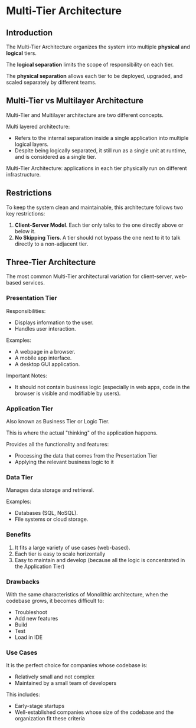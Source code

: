 # Multi-Tier Architecture

## Introduction

The Multi-Tier Architecture organizes the system into multiple **physical** and **logical** tiers.

The **logical separation** limits the scope of responsibility on each tier.

The **physical separation** allows each tier to be deployed, upgraded, and scaled separately by different teams.


## Multi-Tier vs Multilayer Architecture

Multi-Tier and Multilayer architecture are two different concepts.

Multi layered architecture:
- Refers to the internal separation inside a single application into multiple logical layers.
- Despite being logically separated, it still run as a single unit at runtime, and is considered as a single tier.

Multi-Tier Architecture: applications in each tier physically run on different infrastructure.


## Restrictions

To keep the system clean and maintainable, this architecture follows two key restrictions:

1. **Client-Server Model**. Each tier only talks to the one directly above or below it.
2. **No Skipping Tiers**. A tier should not bypass the one next to it to talk directly to a non-adjacent tier.


## Three-Tier Architecture

The most common Multi-Tier architectural variation for client-server, web-based services.

### Presentation Tier

Responsibilities:
- Displays information to the user.
- Handles user interaction.

Examples:
- A webpage in a browser.
- A mobile app interface.
- A desktop GUI application.

Important Notes:
- It should not contain business logic (especially in web apps, code in the browser is visible and modifiable by users).


### Application Tier

Also known as Business Tier or Logic Tier.

This is where the actual "thinking" of the application happens.

Provides all the functionality and features:
- Processing the data that comes from the Presentation Tier
- Applying the relevant business logic to it


### Data Tier

Manages data storage and retrieval.

Examples:
- Databases (SQL, NoSQL).
- File systems or cloud storage.


### Benefits

1. It fits a large variety of use cases (web-based).
2. Each tier is easy to scale horizontally
3. Easy to maintain and develop (because all the logic is concentrated in the Application Tier)

### Drawbacks

With the same characteristics of Monolithic architecture, when the codebase grows, it becomes difficult to:
- Troubleshoot
- Add new features
- Build
- Test
- Load in IDE


### Use Cases

It is the perfect choice for companies whose codebase is:
- Relatively small and not complex
- Maintained by a small team of developers

This includes:
- Early-stage startups
- Well-established companies whose size of the codebase and the organization fit these criteria